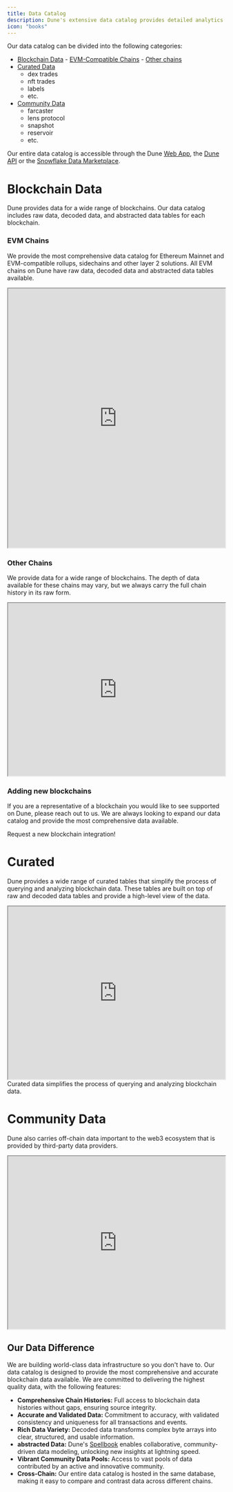 ```yaml
---
title: Data Catalog
description: Dune's extensive data catalog provides detailed analytics for a wide range of blockchains.
icon: "books"
---
```




Our data catalog can be divided into the following categories:

- [Blockchain Data](#blockchain-data)
        - [EVM-Compatible Chains](#evm-compatible-chains)
        - [Other chains](#other-chains)
- [Curated Data](#curated)
    - dex trades
    - nft trades
    - labels
    - etc.
- [Community Data](#community-data)
    - farcaster
    - lens protocol
    - snapshot
    - reservoir
    - etc.

Our entire data catalog is accessible through the Dune [Web App](/web-app/overview), the [Dune API](/api-reference/overview/introduction) or the [Snowflake Data Marketplace](https://app.snowflake.com/marketplace/providers/GZSVZMYSCO/Dune).


# Blockchain Data

Dune provides data for a wide range of blockchains. Our data catalog includes raw data, decoded data, and abstracted data tables for each blockchain.

### EVM Chains

We provide the most comprehensive data catalog for Ethereum Mainnet and EVM-compatible rollups, sidechains and other layer 2 solutions. 
All EVM chains on Dune have raw data, decoded data and abstracted data tables available. 

<CardGroup cols={3}>
  <Card title="Raw data" icon="bolt" href="./evm/ethereum/raw/transactions">
    </Card>
  <Card title="Decoded data" icon="file" href="./evm/ethereum/decoded/overview">
  </Card>
    <Card title="Curated data" icon="star" href="/data-catalog/curated/asset-tracking/trading/DEX/dex-trades.mdx"></Card>
</CardGroup>



<div>
  <iframe
    src="https://dune.com/embeds/3695907/6218008/"
    width="100%"
    height="600px"
  ></iframe>
</div>



### Other Chains

We provide data for a wide range of blockchains. The depth of data available for these chains may vary, but we always carry the full chain history in its raw form.

<div>
  <iframe
    src="https://dune.com/embeds/3695909/6218011/"
    width="100%"
    height="400px"
  ></iframe>
</div>

### Adding new blockchains

If you are a representative of a blockchain you would like to see supported on Dune, please reach out to us. We are always looking to expand our data catalog and provide the most comprehensive data available.

<CardGroup cols={1}>
  <Card title="" icon="upload" href="https://dune.com/enterprise">
    Request a new blockchain integration!
    </Card>
  </CardGroup>

# Curated 

Dune provides a wide range of curated tables that simplify the process of querying and analyzing blockchain data. These tables are built on top of raw and decoded data tables and provide a high-level view of the data.

<div>
  <iframe
    src="https://dune.com/embeds/3708634/6239879/"
    width="100%"
    height="400px"
  ></iframe>
</div>

<CardGroup cols={1}>
  <Card
    title="Curated Data"
    icon="file"
    href="/data-catalog/curated/overview"
  >
    Curated data simplifies the process of querying and analyzing blockchain data.
  </Card>
</CardGroup>

# Community Data

Dune also carries off-chain data important to the web3 ecosystem that is provided by third-party data providers. 

<div>
  <iframe
    src="https://dune.com/embeds/3695961/6218101/"
    width="100%"
    height="400px"
  ></iframe>
</div>





## Our Data Difference

We are building world-class data infrastructure so you don't have to. Our data catalog is designed to provide the most comprehensive and accurate blockchain data available. We are committed to delivering the highest quality data, with the following features:

- **Comprehensive Chain Histories:** Full access to blockchain data histories without gaps, ensuring source integrity.
- **Accurate and Validated Data:** Commitment to accuracy, with validated consistency and uniqueness for all transactions and events.
- **Rich Data Variety:** Decoded data transforms complex byte arrays into clear, structured, and usable information.
- **abstracted Data:** Dune's [Spellbook](https://github.com/duneanalytics/spellbook) enables collaborative, community-driven data modeling, unlocking new insights at lightning speed.
- **Vibrant Community Data Pools:** Access to vast pools of data contributed by an active and innovative community.
- **Cross-Chain:** Our entire data catalog is hosted in the same database, making it easy to compare and contrast data across different chains.

 


  

